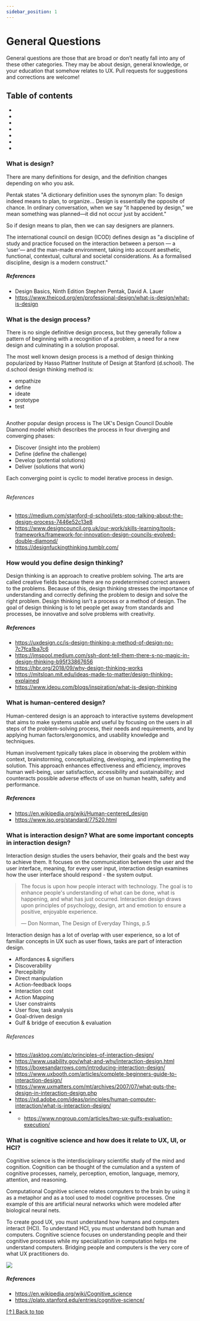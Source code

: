 ```yaml
---
sidebar_position: 1
---
```



# General Questions

General questions are those that are broad or don’t neatly fall into any of these other categories. They may be about design, general knowledge, or your education that somehow relates to UX. Pull requests for suggestions and corrections are welcome!

## Table of contents

- <Question question='What is design?' />
- <Question question='What is the design process?' />
- <Question question='How would you define design thinking?' />
- <Question question='What is human-centered design?' />
- <Question question='What is interaction design? What are some important concepts in interaction design?' />
- <Question question='What is cognitive science and how does it relate to UX, UI, or HCI?' />
- <Question question='How did your education prepare you for this job' />

### What is design?

There are many definitions for design, and the definition changes depending on who you ask.

Pentak states "A dictionary
definition uses the synonym plan: To design indeed means
to plan, to organize... Design is essentially the opposite of chance. In ordinary conversation, when we say “it happened by design,” we mean something was planned—it did not occur just by accident."

So if design means to plan, then we can say designers are planners.

The international council on design (ICOD) defines design as "a discipline of study and practice focused on the interaction between a person — a ‘user’— and the man-made environment, taking into account aesthetic, functional, contextual, cultural and societal considerations. As a formalised discipline, design is a modern construct."

##### References

- Design Basics, Ninth Edition Stephen Pentak, David A. Lauer
- https://www.theicod.org/en/professional-design/what-is-design/what-is-design

### What is the design process?

There is no single definitive design process, but they generally follow a pattern of beginning with a recognition of a problem, a need for a new design and culminating in a solution proposal.

The most well known design process is a method of design thinking popularized by Hasso Plattner Institute of Design at Stanford (d.school). The d.school design thinking method is:

- empathize
- define
- ideate
- prototype
- test

<img src='/img/d-school-design-thinking.jpeg' alt='' />

Another popular design process is The UK's Design Council Double Diamond model which describes the process in four diverging and converging phases:

- Discover (insight into the problem)
- Define (define the challenge)
- Develop (potential solutions)
- Deliver (solutions that work)

Each converging point is cyclic to model iterative process in design.

<img src='/img/dd-model.webp' alt='' />

###### References

- https://medium.com/stanford-d-school/lets-stop-talking-about-the-design-process-7446e52c13e8
- https://www.designcouncil.org.uk/our-work/skills-learning/tools-frameworks/framework-for-innovation-design-councils-evolved-double-diamond/
- https://designfuckingthinking.tumblr.com/

### How would you define design thinking?

Design thinking is an approach to creative problem solving. The arts are called creative fields because there are no predetermined correct answers to the problems. Because of this, design thinking stresses the importance of understanding and correctly defining the problem to design and solve the right problem. Design thinking isn't a process or a method of design. The goal of design thinking is to let people get away from standards and processes, be innovative and solve problems with creativity.

##### References

- https://uxdesign.cc/is-design-thinking-a-method-of-design-no-7c7fca1ba7c6
- https://jmspool.medium.com/ssh-dont-tell-them-there-s-no-magic-in-design-thinking-b95f33867656
- https://hbr.org/2018/09/why-design-thinking-works
- https://mitsloan.mit.edu/ideas-made-to-matter/design-thinking-explained
- https://www.ideou.com/blogs/inspiration/what-is-design-thinking

### What is human-centered design?

Human-centered design is an approach to interactive systems development that aims to make systems usable and useful by focusing on the users in all steps of the problem-solving process, their needs and requirements, and by applying human factors/ergonomics, and usability knowledge and techniques.

Human involvement typically takes place in observing the problem within context, brainstorming, conceptualizing, developing, and implementing the solution. This approach enhances effectiveness and efficiency, improves human well-being, user satisfaction, accessibility and sustainability; and counteracts possible adverse effects of use on human health, safety and performance.

##### References

- https://en.wikipedia.org/wiki/Human-centered_design
- https://www.iso.org/standard/77520.html

### What is interaction design? What are some important concepts in interaction design?

Interaction design studies the users behavior, their goals and the best way to achieve them. It focuses on the communication between the user and the user interface, meaning, for every user input, interaction design examines how the user interface should respond - the system output.

> The focus is upon how people interact with technology. The goal is to enhance people's understanding of what can be done, what is happening, and what has just occurred. Interaction design draws upon principles of psychology, design, art and emotion to ensure a positive, enjoyable experience.
>
> — Don Norman, The Design of Everyday Things, p.5

Interaction design has a lot of overlap with user experience, so a lot of familiar concepts in UX such as user flows, tasks are part of interaction design.

- Affordances & signifiers
- Discoverability
- Percepibility
- Direct manipulation
- Action-feedback loops
- Interaction cost
- Action Mapping
- User constraints
- User flow, task analysis
- Goal-driven design
- Gulf & bridge of execution & evaluation

###### References

- https://asktog.com/atc/principles-of-interaction-design/
- https://www.usability.gov/what-and-why/interaction-design.html
- https://boxesandarrows.com/introducing-interaction-design/
- https://www.uxbooth.com/articles/complete-beginners-guide-to-interaction-design/
- https://www.uxmatters.com/mt/archives/2007/07/what-puts-the-design-in-interaction-design.php
- https://xd.adobe.com/ideas/principles/human-computer-interaction/what-is-interaction-design/
- - https://www.nngroup.com/articles/two-ux-gulfs-evaluation-execution/

### What is cognitive science and how does it relate to UX, UI, or HCI?

Cognitive science is the interdisciplinary scientific study of the mind and cognition. Cognition can be thought of the cumulation and a system of cognitive processes, namely, perception, emotion, language, memory, attention, and reasoning.

Computational Cognitive science relates computers to the brain by using it as a metaphor and as a tool used to model cognitive processes. One example of this are artificial neural networks which were modeled after biological neural nets.

To create good UX, you must understand how humans and computers interact (HCI). To understand HCI, you must understand both human and computers. Cognitive science focuses on understanding people and their cognitive processes while my specialization in computation helps me understand computers. Bridging people and computers is the very core of what UX practitioners do.

<img src='/img/cog-sci.png' />

##### References

- https://en.wikipedia.org/wiki/Cognitive_science
- https://plato.stanford.edu/entries/cognitive-science/

<!--
### Explain the product lifecycle

### Are you familiar with any design processes commonly used in tech?
Agile
Lean UX
Waterfall
Design sprints
Color Theory
 -->

[[↑] Back to top](#table-of-contents)
